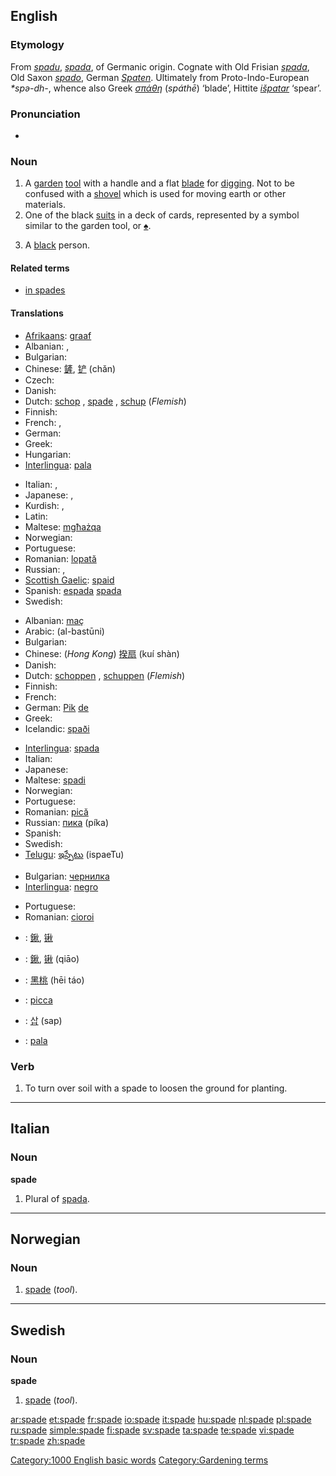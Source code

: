 ==English==
{{wikipedia}}

===Etymology===
From {{etyl|ang}} ''[[spadu]]'', ''[[spada]]'', of Germanic origin. Cognate with Old Frisian ''[[spada]]'', Old Saxon ''[[spado]]'', German ''[[Spaten]]''. Ultimately from Proto-Indo-European ''*spə-dh-'', whence also Greek ''[[σπάθη]]'' (''spáthē'') ‘blade’, Hittite ''[[išpatar]]'' ‘spear’.

===Pronunciation===
* {{audio|en-us-spade.ogg|Audio (US)}}
*: {{rhymes|eɪd}}

===Noun===
{{en-noun}}

# A [[garden]] [[tool]] with a handle and a flat [[blade]] for [[dig]]ging. Not to be confused with a [[shovel]] which is used for moving earth or other materials.
# One of the black [[suit]]s in a deck of cards, represented by a symbol similar to the garden tool, or [[♠]].
# {{offensive}} A [[black]] person.

====Related terms====
* [[in spades]]

====Translations====
{{trans-top|a garden tool with a handle and a flat blade for digging}}
* [[Afrikaans]]: [[graaf]]
* Albanian: {{t-|sq|lopatë|f|xs=Albanian}}, {{t+|sq|bel|m|xs=Albanian}}
* Bulgarian: {{t+|bg|лопата|f|sc=Cyrl}}
* Chinese: [[鏟]], [[铲]] (chǎn)
* Czech: {{t-|cs|rýč|m}}
* Danish: {{t+|da|spade|c}}
* Dutch: [[schop]] {{f}}, [[#Dutch|spade]] {{f}}, [[schup]] {{f}} (''Flemish'')
* Finnish: {{t+|fi|lapio}}
* French: {{t+|fr|bêche|f}}, {{t+|fr|pelle|f}}
* German: {{t+|de|Spaten}}
* Greek: {{t+|el|φτυάρι|n|sc=Grek}}
* Hungarian: {{t+|hu|ásó}}
* [[Interlingua]]: [[pala]]
{{trans-mid}}
* Italian: {{t+|it|pala}}, {{t-|it|vanga|f}}
* Japanese: {{t+|ja|鋤|tr=suki|sc=Jpan}}, {{t|ja|踏鋤|tr=fumisuki|sc=Jpan}}
* Kurdish: {{t+|ku|merr|f}}, {{t+|ku|mer|f}}
* Latin: {{t-|la|rutrum|n|alt=rūtrum}}
* Maltese: [[mgħażqa]] {{f}}
* Norwegian: {{t-|no|spade|m}}
* Portuguese: {{t+|pt|pá|f}}
* Romanian: [[lopată]] {{f}}
* Russian: {{t+|ru|лопата|f|tr=lopáta|sc=Cyrl}}, {{t+|ru|заступ|m|tr=zástup|sc=Cyrl}}
* [[Scottish Gaelic]]: [[spaid]] {{f}}
* Spanish: [[espada]] {{f}} [[spada]] {{f}}
* Swedish: {{t+|sv|spade|c}}
{{trans-bottom}}

{{trans-top|one of the black suits in a deck of cards}}
* Albanian: [[maç]] {{m}}
* Arabic: {{Arab|[[البستوني]]}} (al-bastūni) {{m}}
* Bulgarian: {{t+|bg|пика|f|sc=Cyrl}}
* Chinese: (''Hong Kong'') [[揆扇]] (kuí shàn)
* Danish: {{t+|da|spar|c}}
* Dutch: [[schoppen]] {{p}}, [[schuppen]] {{p}} (''Flemish'')
* Finnish: {{t+|fi|pata}}
* French: {{t+|fr|pique|f}}
* German: [[Pik]] [[:de:Pik|de]]
* Greek: {{t+|el|μπαστούνι|n|tr=bastouni|sc=Grek}}
* Icelandic: [[spaði]] {{m}}
{{trans-mid}}
* [[Interlingua]]: [[spada]]
* Italian: {{t+|it|picche}}
* Japanese: {{t-|ja|スペード|tr=supēdo|sc=Jpan}}
* Maltese: [[spadi]]
* Norwegian: {{t-|no|spar|m}}
* Portuguese: {{t+|pt|espada|f}}
* Romanian: [[pică]] {{f}}
* Russian: [[пика]] (píka) {{f}}
* Spanish: {{t-|es|pica|f}}
* Swedish: {{t+|sv|spader|c}}
* [[Telugu]]: [[ఇస్పేటు]] (ispaeTu)
{{trans-bottom}}

{{trans-top|a black person}}
* Bulgarian: [[чернилка]]
* [[Interlingua]]: [[negro]]
{{trans-mid}}
* Portuguese: {{t+|pt|crioulo|m}}
* Romanian: [[cioroi]] {{m}}
{{trans-bottom}}

{{checktrans-top}}
* {{ttbc|Chinese Characters}}: [[鍬]], [[锹]]
* {{ttbc|Chinese}}: [[鍬]], [[锹]] (qiāo)
* {{ttbc|Chinese}}: [[黑桃]] (hēi táo)
* {{ttbc|Interlingua}}: [[picca]]
* {{ttbc|Korean}}: [[삽]] (sap)
* {{ttbc|Spanish}}: [[pala]] {{f}}
{{trans-bottom}}

===Verb===
{{en-verb|spad|ed}}

# To turn over soil with a spade to loosen the ground for planting.

[[Category:1000 English basic words]]

----

==Italian==

===Noun===
'''spade''' {{f}}

# Plural of [[spada]].

----

==Norwegian==

===Noun===
{{no-noun-m1|spad}}

# [[#English|spade]] (''tool'').

----

==Swedish==

===Noun===
'''spade''' {{c}}
{{sv-noun-reg-ar|2=spad}}

# [[#English|spade]] (''tool'').

[[Category:Gardening terms]]

[[ar:spade]]
[[et:spade]]
[[fr:spade]]
[[io:spade]]
[[it:spade]]
[[hu:spade]]
[[nl:spade]]
[[pl:spade]]
[[ru:spade]]
[[simple:spade]]
[[fi:spade]]
[[sv:spade]]
[[ta:spade]]
[[te:spade]]
[[vi:spade]]
[[tr:spade]]
[[zh:spade]]